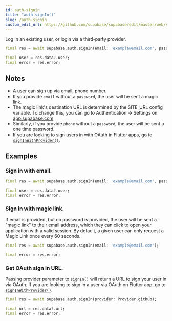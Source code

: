 ```yaml
---
id: auth-signin
title: "auth.signIn()"
slug: /auth-signin
custom_edit_url: https://github.com/supabase/supabase/edit/master/web/spec/supabase_dart_v1_ref.yml
---
```



Log in an existing user, or login via a third-party provider.


```dart
final res = await supabase.auth.signIn(email: 'example@email.com', password: 'example-password');

final user = res.data?.user;
final error = res.error;
```






## Notes

- A user can sign up via email, phone number.
- If you provide `email` without a `password`, the user will be sent a magic link.
- The magic link's destination URL is determined by the SITE_URL config variable. To change this, you can go to Authentication -> Settings on [app.supabase.com](https://app.supabase.com)
- Similarly, if you provide `phone` without a `password`, the user will be sent a one time password. 
- If you are looking to sign users in with OAuth in Flutter apps, go to [`signInWithProvider()`](/docs/reference/dart/auth-signinwithprovider).










## Examples

### Sign in with email.



```dart
final res = await supabase.auth.signIn(email: 'example@email.com', password: 'example-password');

final user = res.data?.user;
final error = res.error;
```

### Sign in with magic link.

If email is provided, but no password is provided, the user will be sent a "magic link" to their email address, which they can click to open your application with a valid session. By default, a given user can only request a Magic Link once every 60 seconds.

```dart
final res = await supabase.auth.signIn(email: 'example@email.com');

final error = res.error;
```

### Get OAuth sign in URL.

Passing provider parameter to `signIn()` will return a URL to sign your user in via OAuth. 
If you are looking to sign in a user via OAuth on Flutter app, go to [`signInWithProvider()`](/docs/reference/dart/auth-signinwithprovider).


```dart
final res = await supabase.auth.signIn(provider: Provider.github);

final url = res.data?.url;
final error = res.error;
```